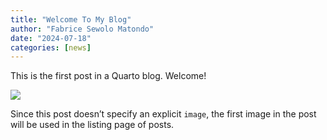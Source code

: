 ```yaml
---
title: "Welcome To My Blog"
author: "Fabrice Sewolo Matondo"
date: "2024-07-18"
categories: [news]
---
```


This is the first post in a Quarto blog. Welcome!

![](thumbnail.jpg)

Since this post doesn't specify an explicit `image`, the first image in the post will be used in the listing page of posts.
